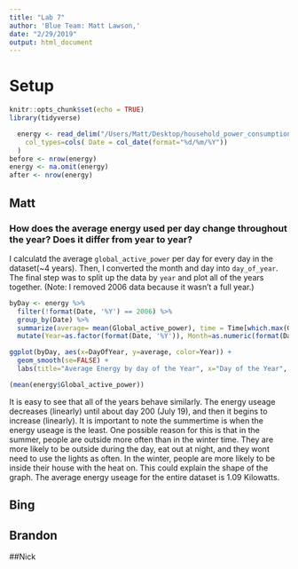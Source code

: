 ```yaml
---
title: "Lab 7"
author: 'Blue Team: Matt Lawson,'
date: "2/29/2019"
output: html_document
---
```

# Setup

```r
knitr::opts_chunk$set(echo = TRUE)
library(tidyverse)
```


```r
  energy <- read_delim("/Users/Matt/Desktop/household_power_consumption.txt", delim=";",
    col_types=cols( Date = col_date(format="%d/%m/%Y"))
  )
before <- nrow(energy)
energy <- na.omit(energy)
after <- nrow(energy)
```



## Matt

### How does the average energy used per day change throughout the year? Does it differ from year to year?

I calculatd the average `global_active_power` per day for every day in the dataset(~4 years). Then, I converted the month and day into `day_of_year`. The final step was to split up the data by `year` and plot all of the years together. (Note: I removed 2006 data because it wasn't a full year.)

```r
byDay <- energy %>%
  filter(!format(Date, '%Y') == 2006) %>%
  group_by(Date) %>%
  summarize(average= mean(Global_active_power), time = Time[which.max(Global_active_power)]) %>%
  mutate(Year=as.factor(format(Date, '%Y')), Month=as.numeric(format(Date,'%m')), DayOfYear=as.numeric(format(Date,'%j')))
```


```r
ggplot(byDay, aes(x=DayOfYear, y=average, color=Year)) + 
  geom_smooth(se=FALSE) + 
  labs(title="Average Energy by day of the Year", x="Day of the Year", y="Average Energy Useage (KiloWatt)")
```
```r
(mean(energy$Global_active_power))
```

It is easy to see that all of the years behave similarly. The energy useage decreases (linearly) until about day 200 (July 19), and then it begins to increase (linearly). It is important to note the summertime is when the energy useage is the least. One possible reason for this is that in the summer, people are outside more often than in the winter time. They are more likely to be outside during the day, eat out at night, and they wont need to use the lights as often. In the winter, people are more likely to be inside their house with the heat on. This could explain the shape of the graph. The average energy useage for the entire dataset is 1.09 Kilowatts. 








## Bing











## Brandon










##Nick